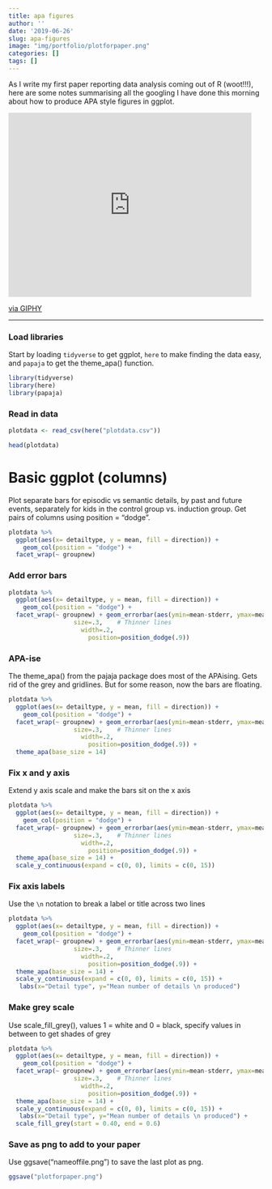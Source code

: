 ```yaml
---
title: apa figures
author: ''
date: '2019-06-26'
slug: apa-figures
image: "img/portfolio/plotforpaper.png"
categories: []
tags: []
---
```


As I write my first paper reporting data analysis coming out of R (woot!!!), here are some notes summarising all the googling I have done this morning about how to produce APA style figures in ggplot. 

<iframe src="https://giphy.com/embed/31lPv5L3aIvTi" width="480" height="364" frameBorder="0" class="giphy-embed" allowFullScreen></iframe><p><a href="https://giphy.com/gifs/friends-excited-31lPv5L3aIvTi">via GIPHY</a></p>

__________________

### Load libraries
Start by loading `tidyverse` to get ggplot, `here` to make finding the data easy, and `papaja` to get the theme_apa() function. 
```r
library(tidyverse)
library(here)
library(papaja)

```

### Read in data
```r
plotdata <- read_csv(here("plotdata.csv"))
```

```r
head(plotdata)
```

# Basic ggplot (columns)
Plot separate bars for episodic vs semantic details, by past and future events, separately for kids in the control group vs. induction group. Get pairs of columns using position = "dodge". 

```r
plotdata %>%
  ggplot(aes(x= detailtype, y = mean, fill = direction)) +
    geom_col(position = "dodge") +
  facet_wrap(~ groupnew)
```

### Add error bars

```r
plotdata %>%
  ggplot(aes(x= detailtype, y = mean, fill = direction)) +
    geom_col(position = "dodge") +
  facet_wrap(~ groupnew) + geom_errorbar(aes(ymin=mean-stderr, ymax=mean+stderr),
                  size=.3,    # Thinner lines
                    width=.2,
                      position=position_dodge(.9))
```

### APA-ise
The theme_apa() from the pajaja package does most of the APAising. Gets rid of the grey and gridlines. But for some reason, now the bars are floating. 
```r
plotdata %>%
  ggplot(aes(x= detailtype, y = mean, fill = direction)) +
    geom_col(position = "dodge") +
  facet_wrap(~ groupnew) + geom_errorbar(aes(ymin=mean-stderr, ymax=mean+stderr),
                  size=.3,    # Thinner lines
                    width=.2,
                      position=position_dodge(.9)) +
  theme_apa(base_size = 14)
```

### Fix x and y axis
Extend y axis scale and make the bars sit on the x axis
```r
plotdata %>%
  ggplot(aes(x= detailtype, y = mean, fill = direction)) +
    geom_col(position = "dodge") +
  facet_wrap(~ groupnew) + geom_errorbar(aes(ymin=mean-stderr, ymax=mean+stderr),
                  size=.3,    # Thinner lines
                    width=.2,
                      position=position_dodge(.9)) +
  theme_apa(base_size = 14) +
  scale_y_continuous(expand = c(0, 0), limits = c(0, 15))
```

### Fix axis labels
Use the `\n` notation to break a label or title across two lines
```r
plotdata %>%
  ggplot(aes(x= detailtype, y = mean, fill = direction)) +
    geom_col(position = "dodge") +
  facet_wrap(~ groupnew) + geom_errorbar(aes(ymin=mean-stderr, ymax=mean+stderr),
                  size=.3,    # Thinner lines
                    width=.2,
                      position=position_dodge(.9)) +
  theme_apa(base_size = 14) +
  scale_y_continuous(expand = c(0, 0), limits = c(0, 15)) +
   labs(x="Detail type", y="Mean number of details \n produced")
```

### Make grey scale
Use scale_fill_grey(), values 1 = white and 0 = black, specify values in between to get shades of grey 

```r
plotdata %>%
  ggplot(aes(x= detailtype, y = mean, fill = direction)) +
    geom_col(position = "dodge") +
  facet_wrap(~ groupnew) + geom_errorbar(aes(ymin=mean-stderr, ymax=mean+stderr),
                  size=.3,    # Thinner lines
                    width=.2,
                      position=position_dodge(.9)) +
  theme_apa(base_size = 14) +
  scale_y_continuous(expand = c(0, 0), limits = c(0, 15)) +
   labs(x="Detail type", y="Mean number of details \n produced") +
  scale_fill_grey(start = 0.40, end = 0.6) 
```

### Save as png to add to your paper

Use ggsave("nameoffile.png") to save the last plot as png. 
```r
ggsave("plotforpaper.png")
```

